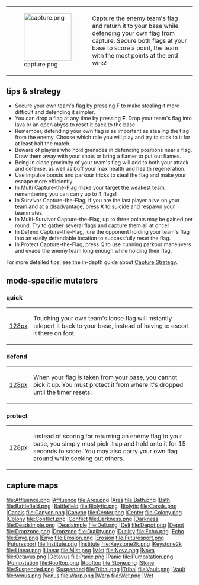 {|
|[[File:capture.png|128px]]
|Capture the enemy team's flag and return it to your base while defending your own flag from capture. Secure both flags at your base to score a point, the team with the most points at the end wins!
|}

==tips & strategy==
* Secure your own team's flag by pressing '''F''' to make stealing it more difficult and defending it simpler.
* You can drop a flag at any time by pressing '''F'''. Drop your team's flag into lava or an open abyss to reset it back to the base.
* Remember, defending your own flag is as important as stealing the flag from the enemy. Choose which role you will play and try to stick to it for at least half the match.
* Beware of players who hold grenades in defending positions near a flag. Draw them away with your shots or bring a flamer to put out flames.
* Being in close proximity of your team's flag will add to both your attack and defense, as well as buff your max health and health regeneration.
* Use impulse boosts and parkour tricks to steal the flag and make your escape more efficiently.
* In Multi Capture-the-Flag make your target the weakest team, remembering you can carry up to 4 flags!
* In Survivor Capture-the-Flag, if you are the last player alive on your team and at a disadvantage, press ''K'' to suicide and respawn your teammates.
* In Multi-Survivor Capture-the-Flag, up to three points may be gained per round. Try to gather several flags and capture them all at once!
* In Defend Capture-the-Flag, lure the opponent holding your team's flag into an easily defendable location to successfully reset the flag.
* In Protect Capture-the-Flag, press ''Q'' to use cunning parkour maneuvers and evade the enemy team long enough while holding their flag.

For more detailed tips, see the in-depth guide about [[Capture Strategy]].

== mode-specific mutators==
===quick===
{|
|[[file:capturequick.png|128px]]
|Touching your own team's loose flag will instantly teleport it back to your base,
instead of having to escort it there on foot.
|}

===defend===
{|
|[[file:capturedefend.png|128px]]
|When your flag is taken from your base, you cannot pick it up.
You must protect it from where it's dropped until the timer resets.

|}

===protect===
{|
|[[file:captureprotect.png|128px]]
|Instead of scoring for returning an enemy flag to your base, you simply must
pick it up and hold onto it for 15 seconds to score. You may also carry your own
flag around while seeking out others.
|}

==capture maps==
<gallery>
file:Affluence.png |[[Map_Affluence|Affluence]]
file:Ares.png |[[Map_Ares|Ares]]
file:Bath.png |[[Map_Bath|Bath]]
file:Battlefield.png |[[Map_Battlefield|Battlefield]]
file:Biolytic.png |[[Map_Biolytic|Biolytic]]
file:Canals.png |[[Map_Canals|Canals]]
file:Canyon.png |[[Map_Canyon|Canyon]]
file:Center.png |[[Map_Center|Center]]
file:Colony.png |[[Map_Colony|Colony]]
file:Conflict.png |[[Map_Conflict|Conflict]]
file:Darkness.png |[[Map_Darkness|Darkness]]
file:Deadsimple.png |[[Map_Deadsimple|Deadsimple]]
file:Deli.png |[[Map_Deli|Deli]]
file:Depot.png |[[Map_Depot|Depot]]
file:Dropzone.png |[[Map_Dropzone|Dropzone]]
file:Dutility.png |[[Map_Dutility|Dutility]]
file:Echo.png |[[Map_Echo|Echo]]
file:Enyo.png |[[Map_Enyo|Enyo]]
file:Erosion.png |[[Map_Erosion|Erosion]]
file:Futuresport.png |[[Map_Futuresport|Futuresport]]
file:Institute.png |[[Map_Institute|Institute]]
file:Keystone2k.png |[[Map_Keystone2k|Keystone2k]]
file:Linear.png |[[Map_Linear|Linear]]
file:Mist.png |[[Map_Mist|Mist]]
file:Nova.png |[[Map_Nova|Nova]]
file:Octavus.png |[[Map_Octavus|Octavus]]
file:Panic.png |[[Map_Panic|Panic]]
file:Pumpstation.png |[[Map_Pumpstation|Pumpstation]]
file:Rooftop.png |[[Map_Rooftop|Rooftop]]
file:Stone.png |[[Map_Stone|Stone]]
file:Suspended.png |[[Map_Suspended|Suspended]]
file:Tribal.png |[[Map_Tribal|Tribal]]
file:Vault.png |[[Map_Vault|Vault]]
file:Venus.png |[[Map_Venus|Venus]]
file:Warp.png |[[Map_Warp|Warp]]
file:Wet.png |[[Map_Wet|Wet]]
</gallery>


{{Modes}}